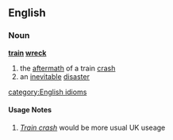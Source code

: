 ==English==
===Noun===
{{wikipedia}}
'''[[train]] [[wreck]]'''
# the [[aftermath]] of a train [[crash]]
# an [[inevitable]] [[disaster]]
[[category:English idioms]]
====Usage Notes====
#''[[Train crash]]'' would be more usual UK useage